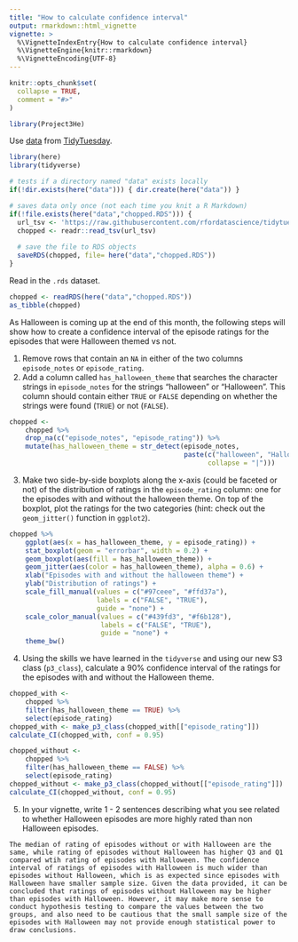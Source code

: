 ```yaml
---
title: "How to calculate confidence interval"
output: rmarkdown::html_vignette
vignette: >
  %\VignetteIndexEntry{How to calculate confidence interval}
  %\VignetteEngine{knitr::rmarkdown}
  %\VignetteEncoding{UTF-8}
---
```


```r
knitr::opts_chunk$set(
  collapse = TRUE,
  comment = "#>"
)
```

```r
library(Project3He)
```


Use [data](https://github.com/rfordatascience/tidytuesday/blob/master/data/2020/2020-08-25/readme.md) from [TidyTuesday](https://www.tidytuesday.com/).


```r
library(here)
library(tidyverse)
```


```r
# tests if a directory named "data" exists locally
if(!dir.exists(here("data"))) { dir.create(here("data")) }

# saves data only once (not each time you knit a R Markdown)
if(!file.exists(here("data","chopped.RDS"))) {
  url_tsv <- 'https://raw.githubusercontent.com/rfordatascience/tidytuesday/master/data/2020/2020-08-25/chopped.tsv'
  chopped <- readr::read_tsv(url_tsv)
  
  # save the file to RDS objects
  saveRDS(chopped, file= here("data","chopped.RDS"))
}
```


Read in the `.rds` dataset.


```r
chopped <- readRDS(here("data","chopped.RDS"))
as_tibble(chopped)
```


As Halloween is coming up at the end of this month, the following steps will show how to create a confidence interval of the episode ratings for the episodes that were Halloween themed vs not.


1. Remove rows that contain an `NA` in either of the two columns `episode_notes` or `episode_rating`.
2. Add a column called `has_halloween_theme` that searches the character strings in `episode_notes` for the strings "halloween" or "Halloween". This column should contain either `TRUE` or `FALSE` depending on whether the strings were found (`TRUE`) or not (`FALSE`).

```r
chopped <-
    chopped %>%
    drop_na(c("episode_notes", "episode_rating")) %>%
    mutate(has_halloween_theme = str_detect(episode_notes,
                                            paste(c("halloween", "Halloween"),
                                                  collapse = "|")))
```


3. Make two side-by-side boxplots along the x-axis (could be faceted or not) of the distribution of ratings in the `episode_rating` column: one for the episodes with and without the halloween theme. On top of the boxplot, plot the ratings for the two categories (hint: check out the `geom_jitter()` function in `ggplot2`).

```r
chopped %>%
    ggplot(aes(x = has_halloween_theme, y = episode_rating)) +
    stat_boxplot(geom = "errorbar", width = 0.2) +
    geom_boxplot(aes(fill = has_halloween_theme)) +
    geom_jitter(aes(color = has_halloween_theme), alpha = 0.6) +
    xlab("Episodes with and without the halloween theme") +
    ylab("Distribution of ratings") +
    scale_fill_manual(values = c("#97ceee", "#ffd37a"),
                      labels = c("FALSE", "TRUE"),
                      guide = "none") +
    scale_color_manual(values = c("#439fd3", "#f6b128"),
                       labels = c("FALSE", "TRUE"),
                       guide = "none") +
    theme_bw()
```


4. Using the skills we have learned in the `tidyverse` and using our new S3 class (`p3_class`), calculate a 90% confidence interval of the ratings for the episodes with and without the Halloween theme.

```r
chopped_with <-
    chopped %>%
    filter(has_halloween_theme == TRUE) %>%
    select(episode_rating)
chopped_with <- make_p3_class(chopped_with[["episode_rating"]])
calculate_CI(chopped_with, conf = 0.95)
```

```r
chopped_without <-
    chopped %>%
    filter(has_halloween_theme == FALSE) %>%
    select(episode_rating)
chopped_without <- make_p3_class(chopped_without[["episode_rating"]])
calculate_CI(chopped_without, conf = 0.95)
```

5. In your vignette, write 1 - 2 sentences describing what you see related to whether Halloween episodes are more highly rated than non Halloween episodes.

```
The median of rating of episodes without or with Halloween are the same, while rating of episodes without Halloween has higher Q3 and Q1 compared wtih rating of episodes with Halloween. The confidence interval of ratings of episodes with Halloween is much wider than episodes without Halloween, which is as expected since episodes with Halloween have smaller sample size. Given the data provided, it can be concluded that ratings of episodes without Halloween may be higher than episodes with Halloween. However, it may make more sense to conduct hypothesis testing to compare the values between the two groups, and also need to be cautious that the small sample size of the episodes with Halloween may not provide enough statistical power to draw conclusions.
```
